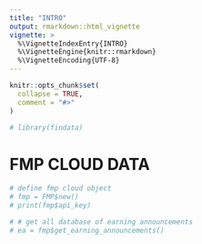 ```yaml
---
title: "INTRO"
output: rmarkdown::html_vignette
vignette: >
  %\VignetteIndexEntry{INTRO}
  %\VignetteEngine{knitr::rmarkdown}
  %\VignetteEncoding{UTF-8}
---
```


```r
knitr::opts_chunk$set(
  collapse = TRUE,
  comment = "#>"
)
```

```r
# library(findata)
```

# FMP CLOUD DATA

```r
# define fmp cloud object
# fmp = FMP$new()
# print(fmp$api_key)

# # get all database of earning announcements
# ea = fmp$get_earning_announcements()
```



